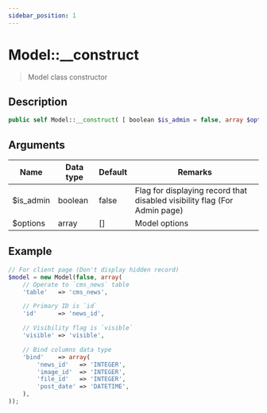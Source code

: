 ```yaml
---
sidebar_position: 1
---
```


# Model::__construct

> Model class constructor

## Description

```php
public self Model::__construct( [ boolean $is_admin = false, array $options = [] ] )
```

## Arguments

| Name      | Data type | Default | Remarks                                                                   |
| --------- | --------- | ------- | ------------------------------------------------------------------------- |
| $is_admin | boolean   | false   | Flag for displaying record that disabled visibility flag (For Admin page) |
| $options  | array     | []      | Model options                                                             |


## Example

```php title="Controller"
// For client page (Don't display hidden record)
$model = new Model(false, array(
    // Operate to `cms_news` table
    'table'   => 'cms_news',

    // Primary ID is `id`
    'id'      => 'news_id',

    // Visibility flag is `visible`
    'visible' => 'visible',

    // Bind columns data type
    'bind'    => array(
        'news_id'   => 'INTEGER',
        'image_id'  => 'INTEGER',
        'file_id'   => 'INTEGER',
        'post_date' => 'DATETIME',
    ),
));
```

